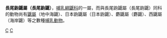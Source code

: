 {{Unreferenced|time=2019-04-10T10:06:09+00:00}}
{{Automatic taxobox
| taxon = Scaptonyx
| authority = Milne-Edwards, 1872
}}

'''長尾鼩鼴屬（長尾鼩鼴）'''，[[哺乳綱|哺乳綱]][[鼴科|鼴科]]的一屬，而與長尾鼩鼴屬（長尾鼩鼴）同科的動物尚有[[鼴屬|鼴屬]]（地中海鼴）、日本鼩鼴屬（日本鼩鼴）、麝鼴屬（麝鼴）、西鼴屬（海岸鼴）等之數種[[哺乳動物|哺乳動物]]。
{{Taxonbar}}
[[Category:鼴科|C]]
[[Category:1872年描述的分类群|C]]
{{Mammal-stub}}